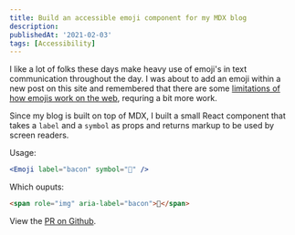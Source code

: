 ```yaml
---
title: Build an accessible emoji component for my MDX blog
description:
publishedAt: '2021-02-03'
tags: [Accessibility]
---
```


I like a lot of folks these days make heavy use of emoji's in text communication throughout the day. I was about to add an emoji within a new post on this site and remembered that there are some [limitations of how emojis work on the web](https://tink.uk/accessible-emoji/), requring a bit more work.

Since my blog is built on top of MDX, I built a small React component that takes a `label` and a `symbol` as props and returns markup to be used by screen readers.

Usage:

```jsx
<Emoji label="bacon" symbol="🥓" />
```

Which ouputs:

```html
<span role="img" aria-label="bacon">🥓</span>
```

View the [PR on Github](https://github.com/alexcarpenter/alexcarpenter-next/pull/38/files).
